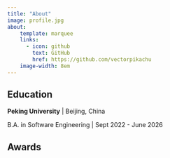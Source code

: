 ```yaml
---
title: "About"
image: profile.jpg
about:
    template: marquee
    links:
      - icon: github
        text: GitHub
        href: https://github.com/vectorpikachu
    image-width: 8em
---
```




## Education

**Peking University** | Beijing, China

B.A. in Software Engineering | Sept 2022 - June 2026

## Awards



